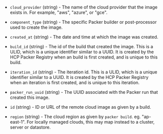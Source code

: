 <!-- Code generated from the comments of the DatasourceOutput struct in datasource/hcp-packer-image/data.go; DO NOT EDIT MANUALLY -->

- `cloud_provider` (string) - The name of the cloud provider that the image exists in. For example,
  "aws", "azure", or "gce".

- `component_type` (string) - The specific Packer builder or post-processor used to create the image.

- `created_at` (string) - The date and time at which the image was created.

- `build_id` (string) - The id of the build that created the image. This is a ULID, which is a
  unique identifier similar to a UUID. It is created by the HCP Packer
  Registry when an build is first created, and is unique to this build.

- `iteration_id` (string) - The iteration id. This is a ULID, which is a unique identifier similar
  to a UUID. It is created by the HCP Packer Registry when an iteration is
  first created, and is unique to this iteration.

- `packer_run_uuid` (string) - The UUID associated with the Packer run that created this image.

- `id` (string) - ID or URL of the remote cloud image as given by a build.

- `region` (string) - The cloud region as given by `packer build`. eg. "ap-east-1".
  For locally managed clouds, this may map instead to a cluster, server
  or datastore.

<!-- End of code generated from the comments of the DatasourceOutput struct in datasource/hcp-packer-image/data.go; -->
